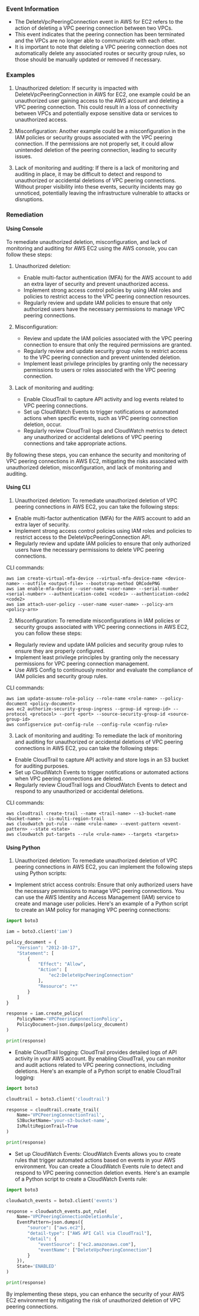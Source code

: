 
### Event Information

- The DeleteVpcPeeringConnection event in AWS for EC2 refers to the action of deleting a VPC peering connection between two VPCs.
- This event indicates that the peering connection has been terminated and the VPCs are no longer able to communicate with each other.
- It is important to note that deleting a VPC peering connection does not automatically delete any associated routes or security group rules, so those should be manually updated or removed if necessary.


### Examples

1. Unauthorized deletion: If security is impacted with DeleteVpcPeeringConnection in AWS for EC2, one example could be an unauthorized user gaining access to the AWS account and deleting a VPC peering connection. This could result in a loss of connectivity between VPCs and potentially expose sensitive data or services to unauthorized access.

2. Misconfiguration: Another example could be a misconfiguration in the IAM policies or security groups associated with the VPC peering connection. If the permissions are not properly set, it could allow unintended deletion of the peering connection, leading to security issues.

3. Lack of monitoring and auditing: If there is a lack of monitoring and auditing in place, it may be difficult to detect and respond to unauthorized or accidental deletions of VPC peering connections. Without proper visibility into these events, security incidents may go unnoticed, potentially leaving the infrastructure vulnerable to attacks or disruptions.

### Remediation

#### Using Console

To remediate unauthorized deletion, misconfiguration, and lack of monitoring and auditing for AWS EC2 using the AWS console, you can follow these steps:

1. Unauthorized deletion:
   - Enable multi-factor authentication (MFA) for the AWS account to add an extra layer of security and prevent unauthorized access.
   - Implement strong access control policies by using IAM roles and policies to restrict access to the VPC peering connection resources.
   - Regularly review and update IAM policies to ensure that only authorized users have the necessary permissions to manage VPC peering connections.

2. Misconfiguration:
   - Review and update the IAM policies associated with the VPC peering connection to ensure that only the required permissions are granted.
   - Regularly review and update security group rules to restrict access to the VPC peering connection and prevent unintended deletion.
   - Implement least privilege principles by granting only the necessary permissions to users or roles associated with the VPC peering connection.

3. Lack of monitoring and auditing:
   - Enable CloudTrail to capture API activity and log events related to VPC peering connections.
   - Set up CloudWatch Events to trigger notifications or automated actions when specific events, such as VPC peering connection deletion, occur.
   - Regularly review CloudTrail logs and CloudWatch metrics to detect any unauthorized or accidental deletions of VPC peering connections and take appropriate actions.

By following these steps, you can enhance the security and monitoring of VPC peering connections in AWS EC2, mitigating the risks associated with unauthorized deletion, misconfiguration, and lack of monitoring and auditing.

#### Using CLI

1. Unauthorized deletion: To remediate unauthorized deletion of VPC peering connections in AWS EC2, you can take the following steps:

- Enable multi-factor authentication (MFA) for the AWS account to add an extra layer of security.
- Implement strong access control policies using IAM roles and policies to restrict access to the DeleteVpcPeeringConnection API.
- Regularly review and update IAM policies to ensure that only authorized users have the necessary permissions to delete VPC peering connections.

CLI commands:
```
aws iam create-virtual-mfa-device --virtual-mfa-device-name <device-name> --outfile <output-file> --bootstrap-method QRCodePNG
aws iam enable-mfa-device --user-name <user-name> --serial-number <serial-number> --authentication-code1 <code1> --authentication-code2 <code2>
aws iam attach-user-policy --user-name <user-name> --policy-arn <policy-arn>
```

2. Misconfiguration: To remediate misconfigurations in IAM policies or security groups associated with VPC peering connections in AWS EC2, you can follow these steps:

- Regularly review and update IAM policies and security group rules to ensure they are properly configured.
- Implement least privilege principles by granting only the necessary permissions for VPC peering connection management.
- Use AWS Config to continuously monitor and evaluate the compliance of IAM policies and security group rules.

CLI commands:
```
aws iam update-assume-role-policy --role-name <role-name> --policy-document <policy-document>
aws ec2 authorize-security-group-ingress --group-id <group-id> --protocol <protocol> --port <port> --source-security-group-id <source-group-id>
aws configservice put-config-rule --config-rule <config-rule>
```

3. Lack of monitoring and auditing: To remediate the lack of monitoring and auditing for unauthorized or accidental deletions of VPC peering connections in AWS EC2, you can take the following steps:

- Enable CloudTrail to capture API activity and store logs in an S3 bucket for auditing purposes.
- Set up CloudWatch Events to trigger notifications or automated actions when VPC peering connections are deleted.
- Regularly review CloudTrail logs and CloudWatch Events to detect and respond to any unauthorized or accidental deletions.

CLI commands:
```
aws cloudtrail create-trail --name <trail-name> --s3-bucket-name <bucket-name> --is-multi-region-trail
aws cloudwatch put-rule --name <rule-name> --event-pattern <event-pattern> --state <state>
aws cloudwatch put-targets --rule <rule-name> --targets <targets>
```

#### Using Python

1. Unauthorized deletion: To remediate unauthorized deletion of VPC peering connections in AWS EC2, you can implement the following steps using Python scripts:

- Implement strict access controls: Ensure that only authorized users have the necessary permissions to manage VPC peering connections. You can use the AWS Identity and Access Management (IAM) service to create and manage user policies. Here's an example of a Python script to create an IAM policy for managing VPC peering connections:

```python
import boto3

iam = boto3.client('iam')

policy_document = {
    "Version": "2012-10-17",
    "Statement": [
        {
            "Effect": "Allow",
            "Action": [
                "ec2:DeleteVpcPeeringConnection"
            ],
            "Resource": "*"
        }
    ]
}

response = iam.create_policy(
    PolicyName='VPCPeeringConnectionPolicy',
    PolicyDocument=json.dumps(policy_document)
)

print(response)
```

- Enable CloudTrail logging: CloudTrail provides detailed logs of API activity in your AWS account. By enabling CloudTrail, you can monitor and audit actions related to VPC peering connections, including deletions. Here's an example of a Python script to enable CloudTrail logging:

```python
import boto3

cloudtrail = boto3.client('cloudtrail')

response = cloudtrail.create_trail(
    Name='VPCPeeringConnectionTrail',
    S3BucketName='your-s3-bucket-name',
    IsMultiRegionTrail=True
)

print(response)
```

- Set up CloudWatch Events: CloudWatch Events allows you to create rules that trigger automated actions based on events in your AWS environment. You can create a CloudWatch Events rule to detect and respond to VPC peering connection deletion events. Here's an example of a Python script to create a CloudWatch Events rule:

```python
import boto3

cloudwatch_events = boto3.client('events')

response = cloudwatch_events.put_rule(
    Name='VPCPeeringConnectionDeletionRule',
    EventPattern=json.dumps({
        "source": ["aws.ec2"],
        "detail-type": ["AWS API Call via CloudTrail"],
        "detail": {
            "eventSource": ["ec2.amazonaws.com"],
            "eventName": ["DeleteVpcPeeringConnection"]
        }
    }),
    State='ENABLED'
)

print(response)
```

By implementing these steps, you can enhance the security of your AWS EC2 environment by mitigating the risk of unauthorized deletion of VPC peering connections.

